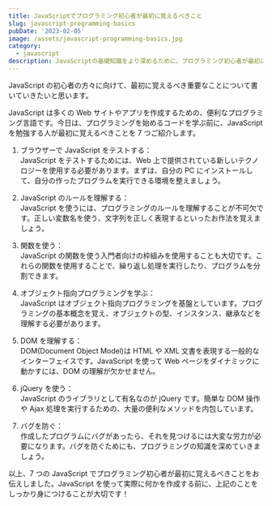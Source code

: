 ```yaml
---
title: JavaScriptでプログラミング初心者が最初に覚えるべきこと
slug: javascript-programming-basics
pubDate: '2023-02-05'
image: /assets/javascript-programming-basics.jpg
category:
  - javascript
description: JavaScriptの基礎知識をより深めるために、プログラミング初心者が最初に覚えるべき7つのことをご紹介。ブラウザーでテスト、ルールを理解、オブジェクト指向プログラミングなど。
---
```


JavaScript の初心者の方々に向けて、最初に覚えるべき重要なことについて書いていきたいと思います。

JavaScript は多くの Web サイトやアプリを作成するための、便利なプログラミング言語です。今日は、プログラミングを始めるコードを学ぶ前に、JavaScript を勉強する人が最初に覚えるべきことを 7 つご紹介します。

1. ブラウザーで JavaScript をテストする：  
   JavaScript をテストするためには、Web 上で提供されている新しいテクノロジーを使用する必要があります。まずは、自分の PC にインストールして、自分の作ったプログラムを実行できる環境を整えましょう。

2. JavaScript のルールを理解する：  
   JavaScript を使うには、プログラミングのルールを理解することが不可欠です。正しい変数名を使う、文字列を正しく表現するといったお作法を覚えましょう。

3. 関数を使う：  
   JavaScript の関数を使う入門者向けの枠組みを使用することも大切です。これらの関数を使用することで、繰り返し処理を実行したり、プログラムを分割できます。

4. オブジェクト指向プログラミングを学ぶ：  
   JavaScript はオブジェクト指向プログラミングを基盤としています。プログラミングの基本概念を覚え、オブジェクトの型、インスタンス、継承などを理解する必要があります。

5. DOM を理解する：  
   DOM(Document Object Model)は HTML や XML 文書を表現する一般的なインターフェイスです。JavaScript を使って Web ページをダイナミックに動かすには、DOM の理解が欠かせません。

6. jQuery を使う：  
   JavaScript のライブラリとして有名なのが jQuery です。簡単な DOM 操作や Ajax 処理を実行するための、大量の便利なメソッドを内包しています。

7. バグを防ぐ：  
   作成したプログラムにバグがあったら、それを見つけるには大変な労力が必要になります。バグを防ぐためにも、プログラミングの知識を深めていきましょう。

以上、7 つの JavaScript でプログラミング初心者が最初に覚えるべきことをお伝えしました。JavaScript を使って実際に何かを作成する前に、上記のことをしっかり身につけることが大切です！
